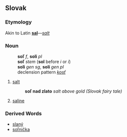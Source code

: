 == Slovak ==
=== Etymology ===
Akin to Latin '''[[sal]]'''&mdash;''[[salt]]''
=== Noun ===
:'''soľ''' ''f'', '''soli''' ''pl''
:'''soľ''' ''stem'' ('''sol''' before ''i'' or ''í'')
:'''soli''' ''gen sg'', '''solí''' ''gen pl''
:declension pattern ''[[Slovak declension pattern kosť|kosť]]''
# [[salt]]
#: '''soľ nad zlato''' ''salt above gold (Slovak fairy tale)''
# [[saline]]
=== Derived Words ===
* [[slaný#Slovak|slaný]]
* [[soľnička#Slovak|soľnička]]
